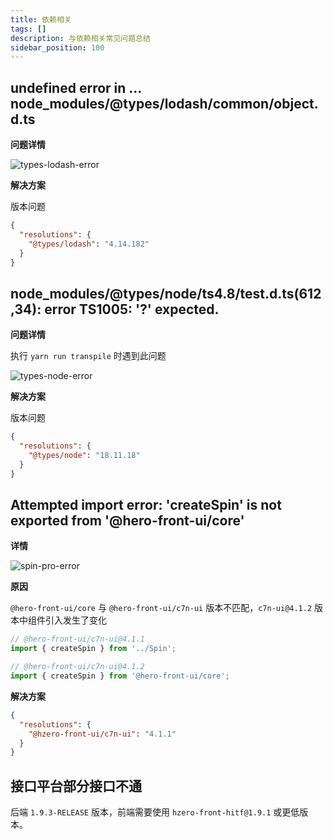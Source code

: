 ```yaml
---
title: 依赖相关
tags: []
description: 与依赖相关常见问题总结
sidebar_position: 100
---
```


## undefined error in ... node_modules/@types/lodash/common/object.d.ts

**问题详情**

![types-lodash-error](./images/types-lodash-error.png)

**解决方案**

版本问题

```json title=package.json
{
  "resolutions": {
    "@types/lodash": "4.14.182"
  }
}
```

## node_modules/@types/node/ts4.8/test.d.ts(612,34): error TS1005: '?' expected.

**问题详情**

执行 `yarn run transpile` 时遇到此问题

![types-node-error](./images/types-node-error.png)

**解决方案**

版本问题

```json title=package.json
{
  "resolutions": {
    "@types/node": "18.11.18"
  }
}
```

## Attempted import error: 'createSpin' is not exported from '@hero-front-ui/core'

**详情**

![spin-pro-error](./images/spin-pro-error.png)

**原因**

`@hero-front-ui/core` 与 `@hero-front-ui/c7n-ui` 版本不匹配，`c7n-ui@4.1.2` 版本中组件引入发生了变化

```js
// @hero-front-ui/c7n-ui@4.1.1
import { createSpin } from '../Spin';

// @hero-front-ui/c7n-ui@4.1.2
import { createSpin } from '@hero-front-ui/core';
```

**解决方案**

```json title=package.json
{
  "resolutions": {
    "@hzero-front-ui/c7n-ui": "4.1.1"
  }
}
```

## 接口平台部分接口不通

后端 `1.9.3-RELEASE` 版本，前端需要使用 `hzero-front-hitf@1.9.1` 或更低版本。
